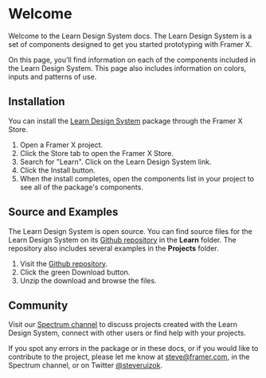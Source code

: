 # Welcome

<div
	style={{
		width: 128,
    float: 'left',
    marginTop: 16,
    marginRight: 24,
	}}
>
	<Logo />
</div>

Welcome to the Learn Design System docs. The Learn Design System is a set of
components designed to get you started prototyping with Framer X.

On this page, you’ll find information on each of the components included in the
Learn Design System. This page also includes information on colors, inputs and
patterns of use.

## Installation

You can install the
[Learn Design System](https://store.framer.com/package/steveruizok/education)
package through the Framer X Store.

1. Open a Framer X project.
2. Click the Store tab to open the Framer X Store.
3. Search for "Learn". Click on the Learn Design System link.
4. Click the Install button.
5. When the install completes, open the components list in your project to see
   all of the package's components.

## Source and Examples

The Learn Design System is open source. You can find source files for the Learn
Design System on its
[Github repository](https://github.com/framer/framer-education) in the **Learn**
folder. The repository also includes several examples in the **Projects**
folder.

1. Visit the [Github repository](https://github.com/framer/framer-education).
2. Click the green Download button.
3. Unzip the download and browse the files.

## Community

Visit our [Spectrum channel](https://spectrum.chat/framer/learn?tab=posts) to
discuss projects created with the Learn Design System, connect with other users
or find help with your projects.

If you spot any errors in the package or in these docs, or if you would like to
contribute to the project, please let me know at steve@framer.com, in the
Spectrum channel, or on Twitter [@steveruizok](https://twitter.com/steveruizok).
